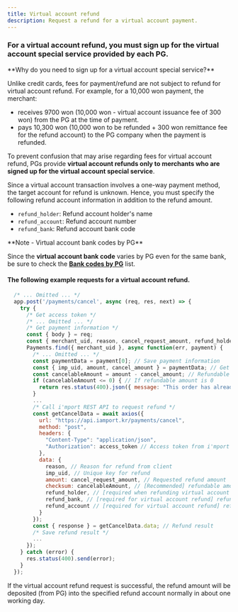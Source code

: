 ```yaml
---
title: Virtual account refund
description: Request a refund for a virtual account payment.
---
```




### For a virtual account refund, you must sign up for the v**irtual account special service** provided by each PG.

<Hint style="info">
**Why do you need to sign up for a virtual account special service?**

Unlike credit cards, fees for payment/refund are not subject to refund for virtual account refund. For example, for a 10,000 won payment, the merchant:

- receives 9700 won (10,000 won - virtual account issuance fee of 300 won) from the PG at the time of payment.
- pays 10,300 won (10,000 won to be refunded + 300 won remittance fee for the refund account) to the PG company when the payment is refunded.

To prevent confusion that may arise regarding fees for virtual account refund, PGs provide **virtual account refunds only to merchants who are signed up for the virtual account special service**.

</Hint>

Since a virtual account transaction involves a one-way payment method, the target account for refund is unknown. Hence, you must specify the following refund account information in addition to the refund amount.

- `refund_holder`: Refund account holder's name
- `refund_account`: Refund account number
- `refund_bank`: Refund account bank code

<Hint style="info">
**Note - Virtual account bank codes by PG**

Since the **virtual account bank code** varies by PG even for the same bank, be sure to check the [**Bank codes by PG**](../../tips/bank-codes-by-pg) list.

</Hint>

#### The following example requests for a virtual account refund.

```javascript title="Node.js"
  /* ... Omitted ... */
  app.post('/payments/cancel', async (req, res, next) => {
    try {
      /* Get access token */
      /* ... Omitted ... */
      /* Get payment information */
      const { body } = req;
      const { merchant_uid, reason, cancel_request_amount, refund_holder, refund_bank, refund_account } = body; // Order ID from the client, reason for refund, refund amount, virtual accoun info (account holder, account number, bank code
      Payments.find({ merchant_uid }, async function(err, payment) {
        /* ... Omitted ... */
        const paymentData = payment[0]; // Save payment information
        const { imp_uid, amount, cancel_amount } = paymentData; // Get imp_uid, amount(paid amount), cancel_amount(total refund amount) from payment information
        const cancelableAmount = amount - cancel_amount; // Refundable amount (= paid amount - total refund amount)
        if (cancelableAmount <= 0) { // If refundable amount is 0
          return res.status(400).json({ message: "This order has already been fully refunded." });
        }
        ...
        /* Call i'mport REST API to request refund */
        const getCancelData = await axios({
          url: "https://api.iamport.kr/payments/cancel",
          method: "post",
          headers: {
            "Content-Type": "application/json",
            "Authorization": access_token // Access token from i'mport server
          },
          data: {
            reason, // Reason for refund from client
            imp_uid, // Unique key for refund
            amount: cancel_request_amount, // Requested refund amount
            checksum: cancelableAmount, // [Recommended] refundable amount
            refund_holder, // [required when refunding virtual account payment] refund account holder's name
            refund_bank, // [required for virtual account refund] refund account bank code (e.g. Shinhan Bank is 88 for KG Inicis)
            refund_account // [required for virtual account refund] refund account number
          }
        });
        const { response } = getCancelData.data; // Refund result
        /* Save refund result */
        ...
      });
    } catch (error) {
      res.status(400).send(error);
    }
  });
```

If the virtual account refund request is successful, the refund amount will be deposited (from PG) into the specified refund account normally in about one working day.

<Figure
  src="/gitbook-assets/en/vbank-refund-process.png"
  caption="Virtual account refund flow"
/>
